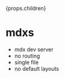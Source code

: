 
  <div
    style={{
      maxWidth: 768,
      margin: 'auto',
      padding: 32,
    }}>
    {props.children}
  </div>

# mdxs

- mdx dev server
- no routing
- single file
- no default layouts
